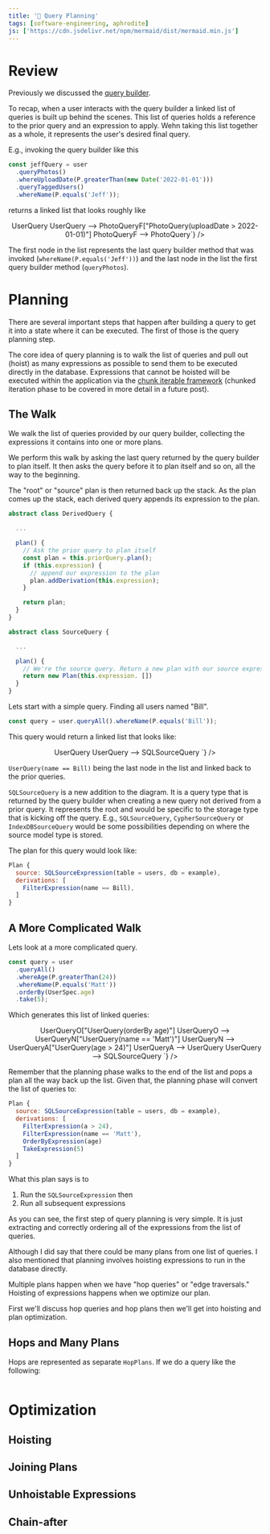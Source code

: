 ```yaml
---
title: '📝 Query Planning'
tags: [software-engineering, aphrodite]
js: ['https://cdn.jsdelivr.net/npm/mermaid/dist/mermaid.min.js']
---
```



# Review

Previously we discussed the [query builder](./2022-05-26-query-builder).

To recap, when a user interacts with the query builder a linked list of queries is built up behind the scenes. This list of queries holds a reference to the prior query and an expression to apply. Wehn taking this list together as a whole, it represents the user's desired final query.

E.g., invoking the query builder like this

```typescript
const jeffQuery = user
  .queryPhotos()
  .whereUploadDate(P.greaterThan(new Date('2022-01-01')))
  .queryTaggedUsers()
  .whereName(P.equals('Jeff'));
```

returns a linked list that looks roughly like

<center>
  <Mermaid
    id="hhg"
    chart={`graph LR
UserQueryF["UserQuery(name == Jeff)"] --> UserQuery
UserQuery --> PhotoQueryF["PhotoQuery(uploadDate > 2022-01-01)"]
PhotoQueryF --> PhotoQuery`}
  />
</center>

The first node in the list represents the last query builder method that was invoked (`whereName(P.equals('Jeff'))`) and the last node in the list the first query builder method (`queryPhotos`).

# Planning

There are several important steps that happen after building a query to get it into a state where it can be executed. The first of those is the query planning step.

The core idea of query planning is to walk the list of queries and pull out (hoist) as many expressions as possible to send them to be executed directly in the database. Expressions that cannot be hoisted will be executed within the application via the [chunk iterable framework](./2022-05-26-chunk-iterable) (chunked iteration phase to be covered in more detail in a future post).

## The Walk

We walk the list of queries provided by our query builder, collecting the expressions it contains into one or more plans.

We perform this walk by asking the last query returned by the query builder to plan itself. It then asks the query before it to plan itself and so on, all the way to the beginning.

The "root" or "source" plan is then returned back up the stack. As the plan comes up the stack, each derived query appends its expression to the plan.

```typescript
abstract class DerivedQuery {

  ...

  plan() {
    // Ask the prior query to plan itself
    const plan = this.priorQuery.plan();
    if (this.expression) {
      // append our expression to the plan
      plan.addDerivation(this.expression);
    }

    return plan;
  }
}

abstract class SourceQuery {

  ...

  plan() {
    // We're the source query. Return a new plan with our source expression.
    return new Plan(this.expression. [])
  }
}
```

Lets start with a simple query. Finding all users named "Bill".

```javascript
const query = user.queryAll().whereName(P.equals('Bill'));
```

This query would return a linked list that looks like:

<center>
  <Mermaid
    id="ggg"
    chart={`graph LR
UserQueryF["UserQuery(name == Bill)"] --> UserQuery
UserQuery --> SQLSourceQuery
`}
  />
</center>

`UserQuery(name == Bill)` being the last node in the list and linked back to the prior queries.

`SQLSourceQuery` is a new addition to the diagram. It is a query type that is returned by the query builder when creating a new query not derived from a prior query. It represents the root and would be specific to the storage type that is kicking off the query. E.g., `SQLSourceQuery`, `CypherSourceQuery` or `IndexDBSourceQuery` would be some possibilities depending on where the source model type is stored.

The plan for this query would look like:

```javascript
Plan {
  source: SQLSourceExpression(table = users, db = example),
  derivations: [
    FilterExpression(name == Bill),
  ]
}
```

## A More Complicated Walk

Lets look at a more complicated query.

```javascript
const query = user
  .queryAll()
  .whereAge(P.greaterThan(24))
  .whereName(P.equals('Matt'))
  .orderBy(UserSpec.age)
  .take(5);
```

Which generates this list of linked queries:

<center>
  <Mermaid
    id="gfdf"
    chart={`graph LR
UserQueryT["UserQuery(take 5)"] --> UserQueryO["UserQuery(orderBy age)"]
UserQueryO --> UserQueryN["UserQuery(name == 'Matt')"]
UserQueryN --> UserQueryA["UserQuery(age > 24)"]
UserQueryA --> UserQuery
UserQuery --> SQLSourceQuery
`}
  />
</center>

Remember that the planning phase walks to the end of the list and pops a plan all the way back up the list.
Given that, the planning phase will convert the list of queries to:

```javascript
Plan {
  source: SQLSourceExpression(table = users, db = example),
  derivations: [
    FilterExpression(a > 24),
    FilterExpression(name == 'Matt'),
    OrderByExpression(age)
    TakeExpression(5)
  ]
}
```

What this plan says is to

1. Run the `SQLSourceExpression` then
2. Run all subsequent expressions

As you can see, the first step of query planning is very simple. It is just extracting and correctly ordering all of the expressions from the list of queries.

Although I did say that there could be many plans from one list of queries. I also mentioned that planning involves hoisting expressions to run in the database directly.

Multiple plans happen when we have "hop queries" or "edge traversals." Hoisting of expressions happens when we optimize our plan.

First we'll discuss hop queries and hop plans then we'll get into hoisting and plan optimization.

## Hops and Many Plans

Hops are represented as separate `HopPlans`. If we do a query like the following:

```typescript

```

# Optimization

## Hoisting

## Joining Plans

## Unhoistable Expressions

## Chain-after
